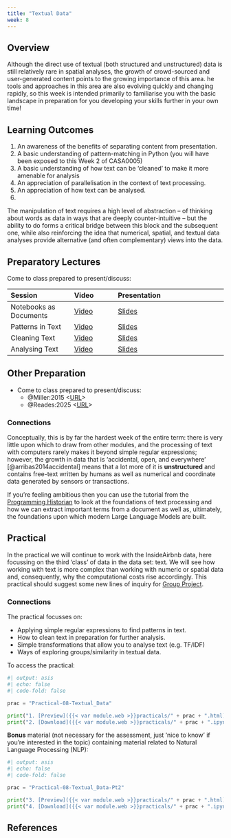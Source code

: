 ```yaml
---
title: "Textual Data"
week: 8
---
```


## Overview

Although the direct use of textual (both structured and unstructured) data is still relatively rare in spatial analyses, the growth of crowd-sourced and user-generated content points to the growing importance of this area. he tools and approaches in this area are also evolving quickly and changing rapidly, so this week is intended primarily to familiarise you with the basic landscape in preparation for you developing your skills further in your own time!

::: {.callout-important}

## Learning Outcomes

1. An awareness of the benefits of separating content from presentation. 
2. A basic understanding of pattern-matching in Python (you will have been exposed to this Week 2 of CASA0005)
3. A basic understanding of how text can be 'cleaned' to make it more amenable for analysis
4. An appreciation of parallelisation in the context of text processing.
5. An appreciation of how text can be analysed.
6. 
:::

The manipulation of text requires a high level of abstraction -- of thinking about words as data in ways that are deeply counter-intuitive -- but the ability to do forms a critical bridge between this block and the subsequent one, while also reinforcing the idea that numerical, spatial, and textual data analyses provide alternative (and often complementary) views into the data. 

## Preparatory Lectures

Come to class prepared to present/discuss:

| Session | Video | Presentation | 
| :------ | :---- | :----------- | 
| Notebooks as Documents | [Video]({{< var vids.notebooks >}}) | [Slides](../lectures/{{< meta week >}}.1-Notebooks_as_Documents.qmd) | 
| Patterns in Text | [Video]({{< var vids.patterns >}}) | [Slides](../lectures/{{< meta week >}}.2-Patterns_in_Text.qmd) | 
| Cleaning Text | [Video]({{< var vids.cleaning >}}) | [Slides](../lectures/{{< meta week >}}.3-Cleaning_Text.qmd) | 
| Analysing Text | [Video]({{< var vids.analysing >}}) | [Slides](../lectures/{{< meta week >}}.4-Analysing_Text.qmd) | 

## Other Preparation

- Come to class prepared to present/discuss:
  - @Miller:2015 <[URL](https://doi.org/10.1007/s10708-014-9602-6)>
  - @Reades:2025 <[URL](https://liveuclac-my.sharepoint.com/:b:/g/personal/ucftb48_ucl_ac_uk/EVc0-jXEF_pGgHluPlRDVKcB7rloOqBDkzXidh9BJn9T2A?e=kSxoyx)>

::: {.callout-tip}

### Connections

Conceptually, this is by far the hardest week of the entire term: there is very little upon which to draw from other modules, and the processing of text with computers rarely makes it beyond simple regular expressions; however, the growth in data that is 'accidental, open, and everywhere' [@arribas2014accidental] means that a lot more of it is **unstructured** and contains free-text written by humans as well as numerical and coordinate data generated by sensors or transactions.

:::

If you're feeling ambitious then you can use the tutorial from the [Programming Historian](https://programminghistorian.org) to look at the foundations of text processing and how we can extract important terms from a document as well as, ultimately, the foundations upon which modern Large Language Models are built. 

## Practical

In the practical we will continue to work with the InsideAirbnb data, here focussing on the third 'class' of data in the data set: text. We will see how working with text is more complex than working with numeric or spatial data and, consequently, why the computational costs rise accordingly. This practical should suggest some new lines of inquiry for [Group Project](../assessments/group.qmd).

::: {.callout-tip}

### Connections

The practical focusses on:

- Applying simple regular expressions to find patterns in text.
- How to clean text in preparation for further analysis.
- Simple transformations that allow you to analyse text (e.g. TF/IDF)
- Ways of exploring groups/similarity in textual data.

:::

To access the practical:

```python
#| output: asis
#| echo: false
#| code-fold: false

prac = "Practical-08-Textual_Data"

print("1. [Preview]({{< var module.web >}}practicals/" + prac + ".html)")
print("2. [Download]({{< var module.web >}}practicals/" + prac + ".ipynb)")

```

**Bonus** material (not necessary for the assessment, just 'nice to know' if you're interested in the topic) containing material related to Natural Language Processing (NLP): 

```python
#| output: asis
#| echo: false
#| code-fold: false

prac = "Practical-08-Textual_Data-Pt2"

print("3. [Preview]({{< var module.web >}}practicals/" + prac + ".html)")
print("4. [Download]({{< var module.web >}}practicals/" + prac + ".ipynb)")

```

## References
